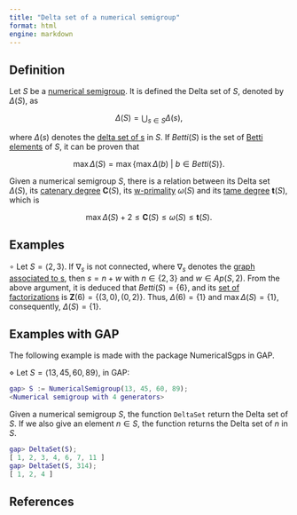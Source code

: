 ```yaml
---
title: "Delta set of a numerical semigroup"
format: html
engine: markdown
---
```


## Definition

Let $S$ be a [numerical semigroup](../Basic-concepts/Numerical-semigroup.qmd). It is defined the Delta set of $S$, denoted by $\Delta(S)$, as

$$
\Delta(S) = \bigcup_{s \in S} \Delta(s),
$$

where $\Delta(s)$ denotes the [delta set of s](Delta-set-of-an-element.qmd) in $S$. If $Betti(S)$ is the set of [Betti elements](../Presentations-NS/Betti-element.qmd) of $S$, it can be proven that

$$
\max \Delta(S) = \max \{\max \Delta(b) ~ | ~ b \in Betti(S)\}.
$$

Given a numerical semigroup $S$, there is a relation between its Delta set $\Delta(S)$, its [catenary degree](Catenary-degree-of-a-numerical-semigroup.qmd) $\mathbf{C}(S)$, its [w-primality](w-primality-of-a-numerical-semigroup.qmd) $\omega(S)$ and its [tame degree](Tame-degree-of-a-numerical-semigroup.qmd) $\mathbf{t}(S)$, which is

$$
\max \Delta(S) + 2 \le \mathbf{C}(S) \le \omega(S) \le \mathbf{t}(S).
$$

## Examples

$\circ$ Let $S = \langle 2, 3 \rangle$. If $\nabla_s$ is not connected, where $\nabla_s$ denotes the [graph associated to s](../Presentations-NS/Graph-associated-to-an-element.qmd), then $s = n + w$ with $n \in \{2,3\}$ and $w \in Ap(S,2)$. From the above argument, it is deduced that $Betti(S) = \{6\}$, and its [set of factorizations](../Presentations-NS/Set-of-factorizations.qmd) is $\mathbf{Z}(6) = \{(3,0),(0,2)\}$. Thus, $\Delta(6) = \{1\}$ and $\max \Delta(S) = \{1\}$, consequently, $\Delta(S) = \{1\}$.

## Examples with GAP

The following example is made with the package NumericalSgps in GAP.

$\diamond$ Let $S = \langle 13, 45, 60, 89 \rangle$, in GAP:

``` gap
gap> S := NumericalSemigroup(13, 45, 60, 89);
<Numerical semigroup with 4 generators>
```

Given a numerical semigroup $S$, the function `DeltaSet` return the Delta set of $S$. If we also give an element $n \in S$, the function returns the Delta set of $n$ in $S$.

``` gap
gap> DeltaSet(S);
[ 1, 2, 3, 4, 6, 7, 11 ]
gap> DeltaSet(S, 314);
[ 1, 2, 4 ]
```

## References
